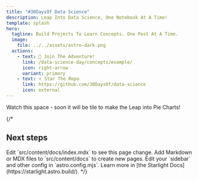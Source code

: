 ```yaml
---
title: "#30DaysOf Data Science"
description: Leap Into Data Science, One Notebook At A Time!
template: splash
hero:
  tagline: Build Projects To Learn Concepts. One Post At A Time.
  image:
    file: ../../assets/astro-dark.png
  actions:
    - text: 🚀 Join The Adventure!
      link: /data-science-day/concepts/example/
      icon: right-arrow
      variant: primary
    - text: ⭐️ Star The Repo 
      link: https://github.com/30DaysOf/data-science
      icon: external
---
```


Watch this space - soon it will be tile to make the Leap into Pie Charts!

{/*


## Next steps

<CardGrid >
	<Card title="Update content" icon="pencil">
		Edit `src/content/docs/index.mdx` to see this page change.
	</Card>
	<Card title="Add new content" icon="add-document">
		Add Markdown or MDX files to `src/content/docs` to create new pages.
	</Card>
	<Card title="Configure your site" icon="setting">
		Edit your `sidebar` and other config in `astro.config.mjs`.
	</Card>
	<Card title="Read the docs" icon="open-book">
		Learn more in [the Starlight Docs](https://starlight.astro.build/).
	</Card>
</CardGrid>
*/}
